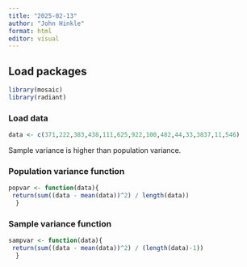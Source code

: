 ```yaml
---
title: "2025-02-13"
author: "John Hinkle"
format: html
editor: visual
---
```


## Load packages

```r
library(mosaic)
library(radiant)
```

### Load data

```r
data <- c(371,222,383,438,111,625,922,100,482,44,33,3837,11,546)
```

Sample variance is higher than population variance.

### Population variance function

```r
popvar <- function(data){
 return(sum((data - mean(data))^2) / length(data))
  }
```

### Sample variance function

```r
sampvar <- function(data){
 return(sum((data - mean(data))^2) / (length(data)-1))
  }
```
